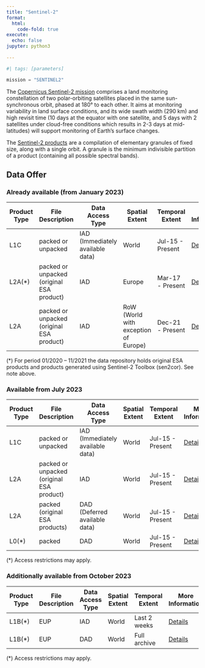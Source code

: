 ```yaml
---
title: "Sentinel-2"
format:
  html:
    code-fold: true
execute:
  echo: false
jupyter: python3
  
---
```

```python
#| tags: [parameters]

mission = "SENTINEL2"

```
The [Copernicus Sentinel-2 mission](https://sentinels.copernicus.eu/web/sentinel/missions/sentinel-2) comprises a land monitoring constellation of two polar-orbiting satellites placed in the same sun-synchronous orbit, phased at 180° to each other. It aims at monitoring variability in land surface conditions, and its wide swath width (290 km) and high revisit time (10 days at the equator with one satellite, and 5 days with 2 satellites under cloud-free conditions which results in 2-3 days at mid-latitudes) will support monitoring of Earth's surface changes.

The [Sentinel-2 products](https://sentinels.copernicus.eu/web/sentinel/missions/sentinel-2/data-products) are a compilation of elementary granules of fixed size, along with a single orbit. A granule is the minimum indivisible partition of a product (containing all possible spectral bands).


<!-- Ideas to further include (step by step):

* indication of ARD vs unpprojected data
* links to tutorials, notebooks
* links to catalog, browser, openEO
* thumbnail
* link to 'parent collection'? For instance, L2A links to L1C??
* how to separate usable collections from engineering products??
* listing of bands -->

## Data Offer
### Already available (from January 2023)

|Product Type| File Description| Data Access Type | Spatial Extent | Temporal Extent | More Information | Available from |
|------------ | ---------------------- | ---------------------- | ------------ | ------------ | ------------| -----------|
|L1C | packed or unpacked | IAD (Immediately available data) | World | Jul-15 - Present | [Details](https://sentinels.copernicus.eu/web/sentinel/missions/sentinel-2/data-products)| Jan-23|
|L2A(*) | packed or unpacked (original ESA product) | IAD | Europe | Mar-17 - Present | [Details](https://sentinels.copernicus.eu/web/sentinel/missions/sentinel-2/data-products)| Jan-23|
|L2A | packed or unpacked (original ESA product) | IAD | RoW (World with exception of Europe) | Dec-21 - Present | [Details](https://sentinels.copernicus.eu/web/sentinel/missions/sentinel-2/data-products)| Jan-23|

(*) For period 01/2020 – 11/2021 the data repository holds original ESA products and products generated using Sentinel-2 Toolbox (sen2cor). See note above.

### Available from July 2023
|Product Type| File Description| Data Access Type | Spatial Extent | Temporal Extent | More Information | Available from |
|------------ | ---------------------- | ---------------------- | ------------ | ------------ | ------------| -----------|
|L1C | packed or unpacked | IAD (Immediately available data) | World | Jul-15 - Present | [Details](https://sentinels.copernicus.eu/web/sentinel/missions/sentinel-2/data-products)| Jan-23|
|L2A | packed or unpacked (original ESA product) | IAD | World | Jul-15 - Present | [Details](https://sentinels.copernicus.eu/web/sentinel/missions/sentinel-2/data-products)| Jul-23|
|L2A | packed (original ESA products) | DAD (Deferred available data) | World | Jul-15 - Present | [Details](https://sentinels.copernicus.eu/web/sentinel/missions/sentinel-2/data-products)| Jul-23|
|L0(*) | packed | DAD | World | Jul-15 - Present | [Details](https://sentinels.copernicus.eu/web/sentinel/missions/sentinel-2/data-products)| Jul-23|

(*) Access restrictions may apply.


### Additionally available from October 2023
|Product Type| File Description| Data Access Type | Spatial Extent | Temporal Extent | More Information | Available from |
|------------ | ---------------------- | ---------------------- | ------------ | ------------ | ------------| -----------|
|L1B(*) | EUP | IAD | World | Last 2 weeks | [Details](https://sentinels.copernicus.eu/web/sentinel/missions/sentinel-2/data-products)| Oct-23|
|L1B(*) | EUP | DAD | World | Full archive | [Details](https://sentinels.copernicus.eu/web/sentinel/missions/sentinel-2/data-products)| Oct-23|

(*) Access restrictions may apply.
